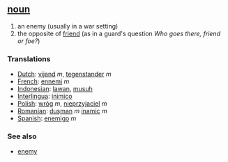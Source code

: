 == [[noun]] ==
# an enemy (usually in a war setting)
# the opposite of [[friend]] (as in a guard's question ''Who goes there, friend or foe?'')

=== Translations ===
*[[Dutch]]: [[vijand]] ''m'', [[tegenstander]] ''m''
*[[French]]: [[ennemi]] ''m''
*[[Indonesian]]: [[lawan]], [[musuh]]
*[[Interlingua]]: [[inimico]]
*[[Polish]]: [[wróg]] ''m'', [[nieprzyjaciel]] ''m''
*[[Romanian]]: [[duşman]] ''m'' [[inamic]] ''m''
*[[Spanish]]: [[enemigo]] ''m''

=== See also ===
*[[enemy]]